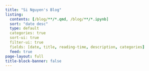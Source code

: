 ```yaml
---
title: "Si Nguyen's Blog"
listing:
  contents: [/blog/**/*.qmd, /blog/**/*.ipynb]
  sort: "date desc"
  type: default
  categories: true
  sort-ui: true
  filter-ui: true
  fields: [date, title, reading-time, description, categories]
  feed: true
page-layout: full
title-block-banner: false
---
```

